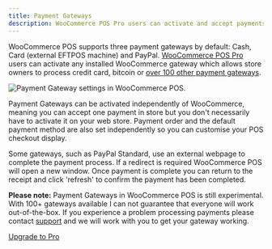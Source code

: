 ```yaml
---
title: Payment Gateways
description: WooCommerce POS Pro users can activate and accept payments from any installed WooCommerce gateway.
---
```


WooCommerce POS supports three payment gateways by default: Cash, Card (external EFTPOS machine) and PayPal.
[WooCommerce POS Pro](/pro) users can activate any installed WooCommerce gateway which allows store owners to process credit card, bitcoin or [over 100 other payment gateways](http://www.woothemes.com/product-category/woocommerce-extensions/payment-gateways/).

![Payment Gateway settings in WooCommerce POS.](https://wcpos.com/wp-content/uploads/2014/09/payment-gateways.png "An example of Payment Gateway settings in WooCommerce POS")

Payment Gateways can be activated independently of WooCommerce, meaning you can accept one payment in store but you don't necessarily have to activate it on your web store.
Payment order and the default payment method are also set independently so you can customise your POS checkout display.

Some gateways, such as PayPal Standard, use an external webpage to complete the payment process.
If a redirect is required WooCommerce POS will open a new window.
Once payment is complete you can return to the receipt and click 'refresh' to confirm the payment has been completed.

**Please note:** Payment Gateways in WooCommerce POS is still experimental.
With 100+ gateways available I can not guarantee that everyone will work out-of-the-box.
If you experience a problem processing payments please contact [support](mailto:support@wcpos.com) and we will work with you to get your gateway working.

[Upgrade to Pro](http://wcpos.com/pro)

